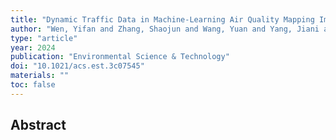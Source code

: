 ```yaml
---
title: "Dynamic Traffic Data in Machine-Learning Air Quality Mapping Improves Environmental Justice Assessment"
author: "Wen, Yifan and Zhang, Shaojun and Wang, Yuan and Yang, Jiani and He, Liyin and Wu, Ye and Hao, Jiming"
type: "article"
year: 2024
publication: "Environmental Science & Technology"
doi: "10.1021/acs.est.3c07545"
materials: ""
toc: false
---
```


## Abstract

